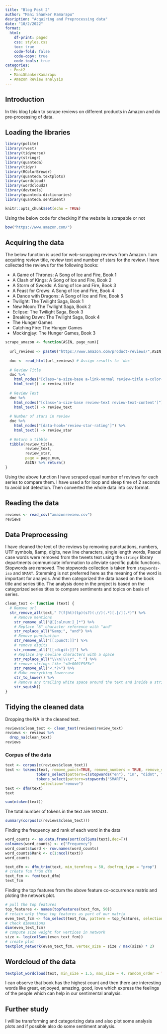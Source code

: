 ```yaml
---
title: "Blog Post 2"
author: "Mani Shanker Kamarapu"
desription: "Acquiring and Preprocessing data"
date: "10/2/2022"
format:
  html:
    df-print: paged
    css: styles.css
    toc: true
    code-fold: false
    code-copy: true
    code-tools: true
categories:
  - Post2
  - ManiShankerKamarapu
  - Amazon Review analysis
---
```

## Introduction

In this blog I plan to scrape reviews on different products in Amazon and do pre-processing of data.

## Loading the libraries

```r
library(polite)
library(rvest)
library(tidyverse)
library(stringr)
library(quanteda)
library(tidyr)
library(RColorBrewer)
library(quanteda.textplots)
library(wordcloud)
library(wordcloud2)
library(devtools)
library(quanteda.dictionaries)
library(quanteda.sentiment)

knitr::opts_chunk$set(echo = TRUE)
```

Using the below code for checking if the website is scrapable or not

```r
bow("https://www.amazon.com/")
```

## Acquiring the data

The below function is used for web-scrapping reviews from Amazon. I am acquiring review title, review text and number of stars for the review. I have collected the reviews for the following books:

- A Game of Thrones: A Song of Ice and Fire, Book 1
- A Clash of Kings: A Song of Ice and Fire, Book 2 
- A Storm of Swords: A Song of Ice and Fire, Book 3 
- A Feast for Crows: A Song of Ice and Fire, Book 4 
- A Dance with Dragons: A Song of Ice and Fire, Book 5 
- Twilight: The Twilight Saga, Book 1
- New Moon: The Twilight Saga, Book 2 
- Eclipse: The Twilight Saga, Book 3
- Breaking Dawn: The Twilight Saga, Book 4
- The Hunger Games
- Catching Fire: The Hunger Games
- Mockingjay: The Hunger Games, Book 3

```r
scrape_amazon <- function(ASIN, page_num){
  
  url_reviews <- paste0("https://www.amazon.com/product-reviews/",ASIN,"/?pageNumber=",page_num)
  
  doc <- read_html(url_reviews) # Assign results to `doc`
  
  # Review Title
  doc %>% 
    html_nodes("[class='a-size-base a-link-normal review-title a-color-base review-title-content a-text-bold']") %>%
    html_text() -> review_title
  
  # Review Text
  doc %>% 
    html_nodes("[class='a-size-base review-text review-text-content']") %>%
    html_text() -> review_text
  
  # Number of stars in review
  doc %>%
    html_nodes("[data-hook='review-star-rating']") %>%
    html_text() -> review_star
  
  # Return a tibble
  tibble(review_title,
         review_text,
         review_star,
         page = page_num,
         ASIN) %>% return()
}
```

Using the above function I have scraped equal number of reviews for each series to compare them. I have used a for loop and sleep time of 2 seconds to avoid bot detection. Then converted the whole data into csv format.

<!-- ```{r} -->
<!-- out <- scrape_amazon("B0001DBI1Q", 1) -->
<!-- for (i in 2:400) { -->
<!--   out <- bind_rows(out, scrape_amazon("B0001DBI1Q", i)) -->
<!--   if((i %% 3) == 0){ -->
<!--     Sys.sleep(2) # Take an additional two second break -->
<!--   } -->
<!-- } -->
<!-- ``` -->

<!-- ```{r} -->
<!-- for (i in 1:400) { -->
<!--   out <- bind_rows(out, scrape_amazon("B0001MC01Y", i)) -->
<!--   if((i %% 3) == 0){ -->
<!--     Sys.sleep(2) # Take an additional two second break -->
<!--   } -->
<!-- } -->
<!-- ``` -->

<!-- ```{r} -->
<!-- for (i in 1:400) { -->
<!--   out <- bind_rows(out, scrape_amazon("B00026WUZU", i)) -->
<!--   if((i %% 3) == 0){ -->
<!--     Sys.sleep(2) # Take an additional two second break -->
<!--   } -->
<!-- } -->
<!-- ``` -->

<!-- ```{r} -->
<!-- for (i in 1:400) { -->
<!--   out <- bind_rows(out, scrape_amazon("B07ZN4WM13", i)) -->
<!--   if((i %% 3) == 0){ -->
<!--     Sys.sleep(2) # Take an additional two second break -->
<!--   } -->
<!-- } -->
<!-- ``` -->

<!-- ```{r} -->
<!-- for (i in 1:400) { -->
<!--   out <- bind_rows(out, scrape_amazon("B005C7QVUE", i)) -->
<!--   if((i %% 3) == 0){ -->
<!--     Sys.sleep(2) # Take an additional two second break -->
<!--   } -->
<!-- } -->
<!-- ``` -->

<!-- ```{r} -->
<!-- for (i in 1:400) { -->
<!--   out <- bind_rows(out, scrape_amazon("B000BO2D64", i)) -->
<!--   if((i %% 3) == 0){ -->
<!--     Sys.sleep(2) # Take an additional two second break -->
<!--   } -->
<!-- } -->
<!-- ``` -->

<!-- ```{r} -->
<!-- for (i in 336:400) { -->
<!--   out <- bind_rows(out, scrape_amazon("B000I2JFQU", i)) -->
<!--   if((i %% 3) == 0){ -->
<!--     Sys.sleep(2) # Take an additional two second break -->
<!--   } -->
<!-- } -->
<!-- ``` -->

<!-- ```{r} -->
<!-- for (i in 311:400) { -->
<!--   out <- bind_rows(out, scrape_amazon("B000UW50LW", i)) -->
<!--   if((i %% 3) == 0){ -->
<!--     Sys.sleep(2) # Take an additional two second break -->
<!--   } -->
<!-- } -->
<!-- ``` -->

<!-- ```{r} -->
<!-- for (i in 1:400) { -->
<!--   out <- bind_rows(out, scrape_amazon("B001FD6RLM", i)) -->
<!--   if((i %% 3) == 0){ -->
<!--     Sys.sleep(2) # Take an additional two second break -->
<!--   } -->
<!-- } -->
<!-- ``` -->

<!-- ```{r} -->
<!-- for (i in 1:400) { -->
<!--   out <- bind_rows(out, scrape_amazon("B07HHJ7669", i)) -->
<!--   if((i %% 3) == 0){ -->
<!--     Sys.sleep(2) # Take an additional two second break -->
<!--   } -->
<!-- } -->
<!-- ``` -->

<!-- ```{r} -->
<!-- for (i in 1:400) { -->
<!--   out <- bind_rows(out, scrape_amazon("B07T6BQV2L", i)) -->
<!--   if((i %% 3) == 0){ -->
<!--     Sys.sleep(2) # Take an additional two second break -->
<!--   } -->
<!-- } -->
<!-- ``` -->

<!-- ```{r} -->
<!-- for (i in 1:400) { -->
<!--   out <- bind_rows(out, scrape_amazon("B07T43YYRY", i)) -->
<!--   if((i %% 3) == 0){ -->
<!--     Sys.sleep(2) # Take an additional two second break -->
<!--   } -->
<!-- } -->
<!-- ``` -->

<!-- ```{r} -->
<!-- write.csv(out, "amazonreview.csv") -->
<!-- ``` -->

## Reading the data

```r
reviews <- read_csv("amazonreview.csv")
reviews
```

## Data Preprocessing

I have cleaned the text of the reviews by removing punctuations, numbers, UTF symbols, &amp, digits, new line characters, single length words, Pascal case words were removed from the tweets text using the `stringr` library departments communicate information to alleviate specific public functions. Stopwords are removed. The stopwords collection is taken from `stopwords-iso` and `SMART`. Stemming is not preferred here as the meaning of the word is important for analysis. And then categorized the data based on the book title and series title. The analysis done in the project is based on the categorized series titles to compare sentiments and topics on basis of series.

```r
clean_text <- function (text) {
  # Remove url
  str_remove_all(text," ?(f|ht)(tp)(s?)(://)(.*)[.|/](.*)") %>% 
    # Remove mentions
    str_remove_all("@[[:alnum:]_]*") %>% 
    # Replace "&" character reference with "and"
    str_replace_all("&amp;", "and") %>%
    # Remove punctuation
    str_remove_all("[[:punct:]]") %>%
    # remove digits
    str_remove_all("[[:digit:]]") %>%
    # Replace any newline characters with a space
    str_replace_all("\\\n|\\\r", " ") %>%
    # remove strings like "<U+0001F9F5>"
    str_remove_all("<.*?>") %>% 
    # Make everything lowercase
    str_to_lower() %>%
    # Remove any trailing white space around the text and inside a string
    str_squish()
}
```

## Tidying the cleaned data

Dropping the NA in the cleaned text.

```r
reviews$clean_text <- clean_text(reviews$review_text) 
reviews <- reviews %>%
  drop_na(clean_text)
reviews
```

### Corpus of the data

```r
text <- corpus(c(reviews$clean_text))
text <- tokens(text, remove_punct=TRUE, remove_numbers = TRUE, remove_separators = TRUE, remove_symbols = TRUE) %>% 
              tokens_select(pattern=c(stopwords("en"), "im", "didnt", "couldnt","wasnt", "id", "ive", "isnt", "dont", "wont", "shes", "doesnt"), selection="remove") %>% 
              tokens_select(pattern=stopwords("SMART"), 
                selection="remove")
text <- dfm(text)
text
```

```r
sum(ntoken(text))
```

The total number of tokens in the text are `1682431`.

```r
summary(corpus(c(reviews$clean_text)))
```

Finding the frequency and rank of each word in the data

```r
word_counts <- as.data.frame(sort(colSums(text),dec=T))
colnames(word_counts) <- c("Frequency")
word_counts$word <- row.names(word_counts)
word_counts$Rank <- c(1:ncol(text))
word_counts
```

```r
text_dfm <- dfm_trim(text, min_termfreq = 50, docfreq_type = "prop")
# create fcm from dfm
text_fcm <- fcm(text_dfm)
text_fcm
```

Finding the top features from the above feature co-occurrence matrix and ploting the network plot.

```r
# pull the top features
top_features <- names(topfeatures(text_fcm, 50))
# retain only those top features as part of our matrix
even_text_fcm <- fcm_select(text_fcm, pattern = top_features, selection = "keep")
# check dimensions
dim(even_text_fcm)
# compute size weight for vertices in network
size <- log(colSums(even_text_fcm))
# create plot
textplot_network(even_text_fcm, vertex_size = size / max(size) * 2)
```

## Wordcloud of the data

```r
textplot_wordcloud(text, min_size = 1.5, max_size = 4, random_order = TRUE, max_words = 150, min_count = 50, color = brewer.pal(8, "Dark2") )
```

I can observe that book has the highest count and then there are interesting words like great, enjooyed, amazing, good, love which express the feelings of the people which can help in our sentimental analysis.

## Further study

I will be transforming and categorizing data and also plot some analysis plots and if possible also do some sentiment analysis.
